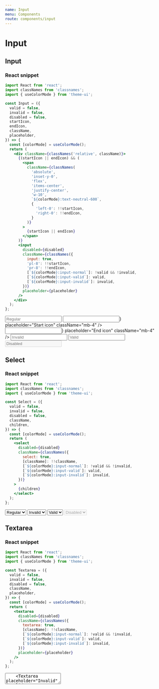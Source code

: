 ```yaml
---
name: Input
menu: Components
route: components/input
---
```


# Input


## Input

### React snippet

```jsx
import React from 'react';
import classNames from 'classnames';
import { useColorMode } from 'theme-ui';

const Input = ({
  valid = false,
  invalid = false,
  disabled = false,
  startIcon,
  endIcon,
  className,
  placeholder,
}) => {
  const [colorMode] = useColorMode();
  return (
    <div className={classNames('relative', className)}>
      {(startIcon || endIcon) && (
        <span
          className={classNames(
            'absolute',
            'inset-y-0',
            'flex',
            'items-center',
            'justify-center',
            'w-10',
            `${colorMode}:text-neutral-600`,
            {
              'left-0': !!startIcon,
              'right-0': !!endIcon,
            }
          )}
        >
          {startIcon || endIcon}
        </span>
      )}
      <input
        disabled={disabled}
        className={classNames({
          input: true,
          'pl-8': !!startIcon,
          'pr-8': !!endIcon,
          [`${colorMode}:input-normal`]: !valid && !invalid,
          [`${colorMode}:input-valid`]: valid,
          [`${colorMode}:input-invalid`]: invalid,
        })}
        placeholder={placeholder}
      />
    </div>
  );
};
```

<Playground>
  <div className="max-w-sm">
    <Input placeholder="Regular" className="mb-4" />
    <Input startIcon={<IoMdLock />} placeholder="Start icon" className="mb-4" />
    <Input endIcon={<IoMdLock />} placeholder="End icon" className="mb-4" />
    <Input placeholder="Invalid" invalid className="mb-4" />
    <Input placeholder="Valid" valid className="mb-4" />
    <Input placeholder="Disabled" disabled className="mb-4" />
  </div>
</Playground>

## Select

### React snippet

```jsx
import React from 'react';
import classNames from 'classnames';
import { useColorMode } from 'theme-ui';

const Select = ({
  valid = false,
  invalid = false,
  disabled = false,
  className,
  children,
}) => {
  const [colorMode] = useColorMode();
  return (
    <select
      disabled={disabled}
      className={classNames({
        select: true,
        [className]: !!className,
        [`${colorMode}:input-normal`]: !valid && !invalid,
        [`${colorMode}:input-valid`]: valid,
        [`${colorMode}:input-invalid`]: invalid,
      })}
    >
      {children}
    </select>
  );
};
```

<Playground>
  <div className="max-w-sm">
    <Select className="mb-4">
      <option>Regular</option>
    </Select>
    <Select invalid className="mb-4">
      <option>Invalid</option>
    </Select>
    <Select valid className="mb-4">
      <option>Valid</option>
    </Select>
    <Select disabled className="mb-4">
      <option>Disabled</option>
    </Select>
  </div>
</Playground>

## Textarea

### React snippet

```jsx
import React from 'react';
import classNames from 'classnames';
import { useColorMode } from 'theme-ui';

const Textarea = ({
  valid = false,
  invalid = false,
  disabled = false,
  className,
  placeholder,
}) => {
  const [colorMode] = useColorMode();
  return (
    <textarea
      disabled={disabled}
      className={classNames({
        textarea: true,
        [className]: !!className,
        [`${colorMode}:input-normal`]: !valid && !invalid,
        [`${colorMode}:input-valid`]: valid,
        [`${colorMode}:input-invalid`]: invalid,
      })}
      placeholder={placeholder}
    />
  );
};
```

<Playground>
  <div className="max-w-sm">
    <Textarea placeholder="Regular" className="mb-4" />
    <Textarea placeholder="Invalid" invalid className="mb-4" />
    <Textarea placeholder="Valid" valid className="mb-4" />
    <Textarea placeholder="Disabled" disabled className="mb-4" />
  </div>
</Playground>
